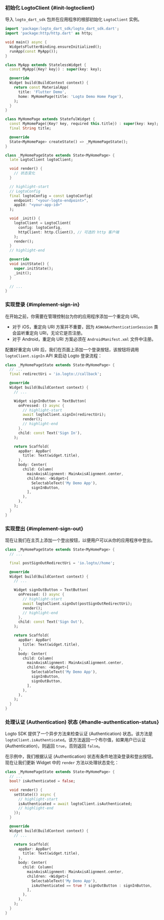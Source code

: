 
### 初始化 LogtoClient \{#init-logtoclient}

导入 `logto_dart_sdk` 包并在应用程序的根部初始化 `LogtoClient` 实例。

```dart title="lib/main.dart"
import 'package:logto_dart_sdk/logto_dart_sdk.dart';
import 'package:http/http.dart' as http;

void main() async {
  WidgetsFlutterBinding.ensureInitialized();
  runApp(const MyApp());
}

class MyApp extends StatelessWidget {
  const MyApp({Key? key}) : super(key: key);

  @override
  Widget build(BuildContext context) {
    return const MaterialApp(
      title: 'Flutter Demo',
      home: MyHomePage(title: 'Logto Demo Home Page'),
    );
  }
}

class MyHomePage extends StatefulWidget {
  const MyHomePage({Key? key, required this.title}) : super(key: key);
  final String title;

  @override
  State<MyHomePage> createState() => _MyHomePageState();
}

class _MyHomePageState extends State<MyHomePage> {
  late LogtoClient logtoClient;

  void render() {
    // 状态变化
  }

  // highlight-start
  // LogtoConfig
  final logtoConfig = const LogtoConfig(
    endpoint: "<your-logto-endpoint>",
    appId: "<your-app-id>"
  );

  void _init() {
    logtoClient = LogtoClient(
      config: logtoConfig,
      httpClient: http.Client(), // 可选的 http 客户端
    );
    render();
  }
  // highlight-end

  @override
  void initState() {
    super.initState();
    _init();
  }

  // ...
}
```

### 实现登录 \{#implement-sign-in}

<SignInFlowSummary />

在开始之前，你需要在管理控制台为你的应用程序添加一个重定向 URI。

<ConfigureRedirectUri
  figureSrc="/img/assets/flutter-redirect-uri.png"
  redirectUri="io.logto://callback"
/>

- 对于 iOS，重定向 URI 方案并不重要，因为 `ASWebAuthenticationSession` 类会监听重定向 URI，无论它是否注册。
- 对于 Android，重定向 URI 方案必须在 `AndroidManifest.xml` 文件中注册。

配置好重定向 URI 后，我们在页面上添加一个登录按钮，该按钮将调用 `logtoClient.signIn` API 来启动 Logto 登录流程：

```dart title="lib/main.dart"
class _MyHomePageState extends State<MyHomePage> {
  // ...
  final redirectUri = 'io.logto://callback';

  @override
  Widget build(BuildContext context) {
    // ...

    Widget signInButton = TextButton(
      onPressed: () async {
        // highlight-start
        await logtoClient.signIn(redirectUri);
        render();
        // highlight-end
      },
      child: const Text('Sign In'),
    );

    return Scaffold(
      appBar: AppBar(
        title: Text(widget.title),
      ),
      body: Center(
        child: Column(
          mainAxisAlignment: MainAxisAlignment.center,
          children: <Widget>[
            SelectableText('My Demo App'),
            signInButton,
          ],
        ),
      ),
    );
  }
}
```

### 实现登出 \{#implement-sign-out}

<ConfigurePostSignOutRedirectUri
  figureSrc="/img/assets/flutter-post-sign-out-redirect-uri.png"
  postSignOutRedirectUri="io.logto://callback"
/>

现在让我们在主页上添加一个登出按钮，以便用户可以从你的应用程序中登出。

```dart title="lib/main.dart"
class _MyHomePageState extends State<MyHomePage> {
  // ...

  final postSignOutRedirectUri = 'io.logto//home';

  @override
  Widget build(BuildContext context) {
    // ...

    Widget signOutButton = TextButton(
      onPressed: () async {
        // highlight-start
        await logtoClient.signOut(postSignOutRedirectUri);
        render();
        // highlight-end
      },
      child: const Text('Sign Out'),
    );

    return Scaffold(
      appBar: AppBar(
        title: Text(widget.title),
      ),
      body: Center(
        child: Column(
          mainAxisAlignment: MainAxisAlignment.center,
          children: <Widget>[
            SelectableText('My Demo App'),
            signInButton,
            signOutButton,
          ],
        ),
      ),
    );
  }
}
```

### 处理认证 (Authentication) 状态 \{#handle-authentication-status}

Logto SDK 提供了一个异步方法来检查认证 (Authentication) 状态。该方法是 `logtoClient.isAuthenticated`。该方法返回一个布尔值，如果用户已认证 (Authentication)，则返回 `true`，否则返回 `false`。

在示例中，我们根据认证 (Authentication) 状态有条件地渲染登录和登出按钮。现在让我们更新 Widget 中的 `render` 方法以处理状态变化：

```dart title="lib/main.dart"
class _MyHomePageState extends State<MyHomePage> {
  // ...
  bool? isAuthenticated = false;

  void render() {
    setState(() async {
      // highlight-start
      isAuthenticated = await logtoClient.isAuthenticated;
      // highlight-end
    });
  }

  @override
  Widget build(BuildContext context) {
    // ...

    return Scaffold(
      appBar: AppBar(
        title: Text(widget.title),
      ),
      body: Center(
        child: Column(
          mainAxisAlignment: MainAxisAlignment.center,
          children: <Widget>[
            SelectableText('My Demo App'),
            isAuthenticated == true ? signOutButton : signInButton,
          ],
        ),
      ),
    );
  }
}
```

<Checkpoint />
